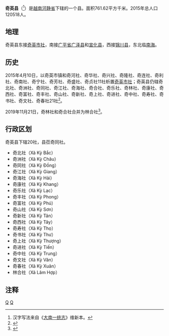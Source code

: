 {{Infobox Settlement
|name                   = 奇英县
|settlement_type        = 县
|official_name          = 
|other_name             = 
|native_name            = {{lang|vi|Huyện Kỳ Anh}}
|nickname               = 
|motto                  = 
|image_skyline          = Nghĩa trang Liệt sĩ huyện Kỳ Anh, Hà Tĩnh.jpeg
|imagesize              = 
|image_caption          = 
|image_flag             = 
|flag_size              = 
|image_seal             = 
|seal_size              = 
|image_shield           = 
|shield_size            = 
|image_blank_emblem     = 
|blank_emblem_size      = 
|image_map              = {{Infobox mapframe|frame-width=250|zoom=09}}
|mapsize                = 
|map_caption            = 
|image_map1             = 
|mapsize1               = 
|map_caption1           = 
|pushpin_map            = Vietnam
|pushpin_label_position = bottom
|pushpin_map_caption    = 
|pushpin_map1           = 
|pushpin_label_position1= 
|pushpin_map_caption1   = 
|subdivision_type       = 国家
|subdivision_name       = {{flag|Vietnam}}
|subdivision_type1      = [[越南行政区划|省]]
|subdivision_name1      = [[河静省|河静省]]
|subdivision_type2      = 行政区划
|subdivision_name2      = 20社
|subdivision_type3      = 
|subdivision_name3      = 
|seat_type              = 县莅
|seat                   = {{link-vi|奇同社|Kỳ Đồng (xã)}}
|government_type        = 
|leader_title           = 
|leader_name            = 
|leader_title1          = 
|leader_name1           = 
|established_title      = 
|established_date       = 
|area_magnitude         = 
|unit_pref              = 
|area_footnotes         = 
|area_total_km2         = 761.62
|area_land_km2          = 
|area_water_km2         = 
|area_water_percent     = 
|area_urban_km2         = 
|area_metro_km2         = 
|population_as_of       = 2015年
|population_footnotes   = 
|population_note        = 
|population_total       = 120518
|population_density_km2 = auto
|population_metro             = 
|population_density_metro_km2 = 
|population_urban             = 
|population_density_urban_km2 = 
|timezone               = [[越南标准时间|越南标准时间]]
|utc_offset             = +7
|elevation_footnotes    = 
|elevation_m            = 
|coor_type              = 
|coordinates            = 
|postal_code_type       = 
|postal_code            = 
|area_code              = 
|website                = [http://kyanh.hatinh.gov.vn 奇英县电子信息门户网站]
|footnotes              = 
}}
'''奇英县'''（{{vie|v=Huyện Kỳ Anh|hn=縣奇英}}<ref>汉字写法来自《[[大南一统志|大南一统志]]》维新本。</ref>）是[[越南|越南]][[河静省|河静省]]下辖的一个县。面积761.62平方千米。2015年总人口120518人。

==地理==
奇英县东接[[奇英市社|奇英市社]]，南接[[广平省|广平省]][[广泽县|广泽县]]和[[宣化县_(越南)|宣化县]]，西接[[锦川县|锦川县]]，东北临[[南海|南海]]。

==历史==
2015年4月10日，以奇英市镇和奇河社、奇华社、奇兴社、奇隆社、奇连社、奇利社、奇南社、奇宁社、奇芳社、奇盛社、奇贞社11社析置[[奇英市社|奇英市社]]；奇英县仍辖奇北社、奇洲社、奇同社、奇江社、奇海社、奇合社、奇乐社、奇林社、奇康社、奇西社、奇富社、奇丰社、奇山社、奇新社、奇上社、奇进社、奇中社、奇寿社、奇书社、奇文社、奇春社21社<ref>{{Cite web |url=https://thuvienphapluat.vn/van-ban/Bo-may-hanh-chinh/Nghi-quyet-903-NQ-UBTVQH13-dieu-chinh-dia-gioi-hanh-chinh-huyen-Ky-Anh-Ha-Tinh-2015-293976.aspx |title=Nghị quyết 903/NQ-UBTVQH13 năm 2015 điều chỉnh địa giới hành chính huyện Kỳ Anh để thành lập thị xã Kỳ Anh và 06 phường thuộc thị xã Kỳ Anh, tỉnh Hà Tĩnh do Ủy ban Thường vụ Quốc hội ban hành |accessdate=2020-02-26 |archive-date=2017-09-18 |archive-url=https://web.archive.org/web/20170918154857/https://thuvienphapluat.vn/van-ban/Bo-may-hanh-chinh/Nghi-quyet-903-NQ-UBTVQH13-dieu-chinh-dia-gioi-hanh-chinh-huyen-Ky-Anh-Ha-Tinh-2015-293976.aspx |dead-url=no }}</ref>。

2019年11月21日，奇林社和奇合社合并为林合社<ref>{{Cite web |url=https://thuvienphapluat.vn/van-ban/Bo-may-hanh-chinh/Nghi-quyet-819-NQ-UBTVQH14-2019-sap-xep-don-vi-hanh-chinh-cap-xa-thuoc-tinh-Ha-Tinh-430539.aspx |title=Nghị quyết 819/NQ-UBTVQH14 năm 2019 về sắp xếp đơn vị hành chính cấp xã thuộc tỉnh Hà Tĩnh do Ủy ban Thường vụ Quốc hội ban hành |accessdate=2019-12-22 |archive-date=2019-12-22 |archive-url=https://web.archive.org/web/20191222041054/https://thuvienphapluat.vn/van-ban/Bo-may-hanh-chinh/Nghi-quyet-819-NQ-UBTVQH14-2019-sap-xep-don-vi-hanh-chinh-cap-xa-thuoc-tinh-Ha-Tinh-430539.aspx |dead-url=no }}</ref>。

==行政区划==
奇英县下辖20社，县莅奇同社。
*奇北社（Xã Kỳ Bắc）
*奇洲社（Xã Kỳ Châu）
*奇同社（Xã Kỳ Đồng）
*奇江社（Xã Kỳ Giang）
*奇海社（Xã Kỳ Hải）
*奇康社（Xã Kỳ Khang）
*奇乐社（Xã Kỳ Lạc）
*奇丰社（Xã Kỳ Phong）
*奇富社（Xã Kỳ Phú）
*奇山社（Xã Kỳ Sơn）
*奇新社（Xã Kỳ Tân）
*奇西社（Xã Kỳ Tây）
*奇寿社（Xã Kỳ Thọ）
*奇书社（Xã Kỳ Thư）
*奇上社（Xã Kỳ Thượng）
*奇进社（Xã Kỳ Tiến）
*奇中社（Xã Kỳ Trung）
*奇文社（Xã Kỳ Văn）
*奇春社（Xã Kỳ Xuân）
*林合社（Xã Lâm Hợp）

==注释==
{{reflist}}
{{河静省行政区划}}
{{越南北中部之县市镇区域划分}}

[[Category:越南县份|Q]]
[[Category:河靜省|Q]]
